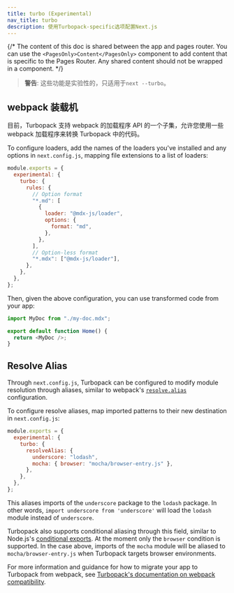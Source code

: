 ```yaml
---
title: turbo (Experimental)
nav_title: turbo
description: 使用Turbopack-specific选项配置Next.js
---
```


{/* The content of this doc is shared between the app and pages router. You can use the `<PagesOnly>Content</PagesOnly>` component to add content that is specific to the Pages Router. Any shared content should not be wrapped in a component. */}

> **警告**: 这些功能是实验性的，只适用于`next --turbo`。

## webpack 装载机

目前，Turbopack 支持 webpack 的加载程序 API 的一个子集，允许您使用一些 webpack 加载程序来转换 Turbopack 中的代码。

To configure loaders, add the names of the loaders you've installed and any options in `next.config.js`, mapping file extensions to a list of loaders:

```js filename="next.config.js"
module.exports = {
  experimental: {
    turbo: {
      rules: {
        // Option format
        "*.md": [
          {
            loader: "@mdx-js/loader",
            options: {
              format: "md",
            },
          },
        ],
        // Option-less format
        "*.mdx": ["@mdx-js/loader"],
      },
    },
  },
};
```

Then, given the above configuration, you can use transformed code from your app:

```js
import MyDoc from "./my-doc.mdx";

export default function Home() {
  return <MyDoc />;
}
```

## Resolve Alias

Through `next.config.js`, Turbopack can be configured to modify module resolution through aliases, similar to webpack's [`resolve.alias`](https://webpack.js.org/configuration/resolve/#resolvealias) configuration.

To configure resolve aliases, map imported patterns to their new destination in `next.config.js`:

```js filename="next.config.js"
module.exports = {
  experimental: {
    turbo: {
      resolveAlias: {
        underscore: "lodash",
        mocha: { browser: "mocha/browser-entry.js" },
      },
    },
  },
};
```

This aliases imports of the `underscore` package to the `lodash` package. In other words, `import underscore from 'underscore'` will load the `lodash` module instead of `underscore`.

Turbopack also supports conditional aliasing through this field, similar to Node.js's [conditional exports](https://nodejs.org/docs/latest-v18.x/api/packages.html#conditional-exports). At the moment only the `browser` condition is supported. In the case above, imports of the `mocha` module will be aliased to `mocha/browser-entry.js` when Turbopack targets browser environments.

For more information and guidance for how to migrate your app to Turbopack from webpack, see [Turbopack's documentation on webpack compatibility](https://turbo.build/pack/docs/migrating-from-webpack).
